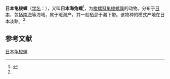 {{Speciesbox
| name = 日本龟梭螺
| status = 
| status_system = 
| image = 
| genus = Testudovolva
| species = nipponensis
| authority = (Pilsbry, 1913)<ref name='id10717'>{{cite web| url =http://www.bioinfo.cn/db05/BjdwSpecies.php?action=view&id=10717| title =日本龟梭螺| work =《中国动物物种编目数据库》| publisher =中国科学院微生物研究所| author =中国科学院动物研究所| accessdate =2009-04-28| deadurl =yes| archiveurl =https://web.archive.org/web/20160305060835/http://www.bioinfo.cn/db05/BjdwSpecies.php?action=view&id=10717| archivedate =2016-03-05}}</ref>
}}

'''日本龟梭螺'''（[[学名|学名]]：{{lang|la|''Testudovolva nipponensis''}}），又叫'''日本海兔螺'''<ref>{{cite web|url=http://shell.sinica.edu.tw/chinese/shellbase_detail.php?science_no=3247|title=国际贝库：日本海兔螺|publisher=台湾贝类资料库|accessdate=2009-08-11|archive-date=2016-03-04|archive-url=https://web.archive.org/web/20160304114756/http://shell.sinica.edu.tw/chinese/shellbase_detail.php?science_no=3247|dead-url=no}}</ref>，为[[梭螺科|梭螺科]][[龟梭螺属|龟梭螺属]]的动物。分布于[[日本|日本]]，包括[[南海|南海]]等海域，属于暖海产。其一般栖息于潮下带。该物种的模式产地在日本淡路。<ref name='id10717'/>

== 参考文献 ==
{{reflist}}

{{Wikispecies|Testudovolva nipponensis}}
{{Taxonbar|from=Q5233008}}

[[Category:龟梭螺属|日本龟梭螺]]


{{软体动物小作品}}